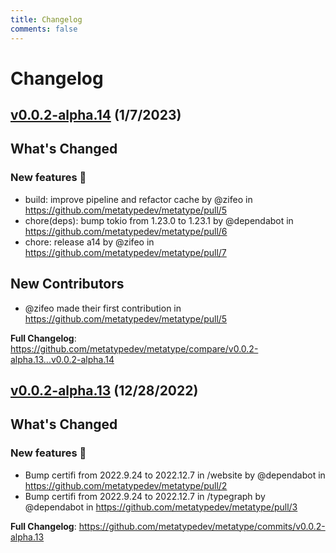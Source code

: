 ```yaml
---
title: Changelog
comments: false
---
```


# Changelog

## [v0.0.2-alpha.14](https://github.com/metatypedev/metatype/releases/tag/v0.0.2-alpha.14) (1/7/2023)

<!-- Release notes generated using configuration in .github/release.yml at v0.0.2-alpha.14 -->

## What's Changed

### New features 🎉

- build: improve pipeline and refactor cache by @zifeo in https://github.com/metatypedev/metatype/pull/5
- chore(deps): bump tokio from 1.23.0 to 1.23.1 by @dependabot in https://github.com/metatypedev/metatype/pull/6
- chore: release a14 by @zifeo in https://github.com/metatypedev/metatype/pull/7

## New Contributors

- @zifeo made their first contribution in https://github.com/metatypedev/metatype/pull/5

**Full Changelog**: https://github.com/metatypedev/metatype/compare/v0.0.2-alpha.13...v0.0.2-alpha.14

## [v0.0.2-alpha.13](https://github.com/metatypedev/metatype/releases/tag/v0.0.2-alpha.13) (12/28/2022)

<!-- Release notes generated using configuration in .github/release.yml at v0.0.2-alpha.13 -->

## What's Changed

### New features 🎉

- Bump certifi from 2022.9.24 to 2022.12.7 in /website by @dependabot in https://github.com/metatypedev/metatype/pull/2
- Bump certifi from 2022.9.24 to 2022.12.7 in /typegraph by @dependabot in https://github.com/metatypedev/metatype/pull/3

**Full Changelog**: https://github.com/metatypedev/metatype/commits/v0.0.2-alpha.13
